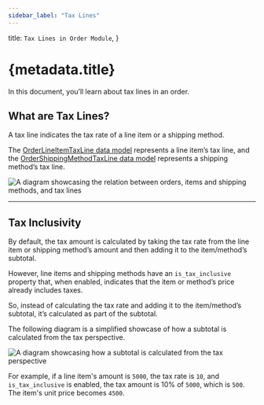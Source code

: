 ```yaml
---
sidebar_label: "Tax Lines"
---
```


  title: `Tax Lines in Order Module`,
}

# {metadata.title}

In this document, you’ll learn about tax lines in an order.

## What are Tax Lines?

A tax line indicates the tax rate of a line item or a shipping method.

The [OrderLineItemTaxLine data model](/references/order/models/OrderLineItemTaxLine) represents a line item’s tax line, and the [OrderShippingMethodTaxLine data model](/references/order/models/OrderShippingMethodTaxLine) represents a shipping method’s tax line.

![A diagram showcasing the relation between orders, items and shipping methods, and tax lines](https://res.cloudinary.com/dza7lstvk/image/upload/v1712307225/Medusa%20Resources/order-tax-lines_sixujd.jpg)

---

## Tax Inclusivity

By default, the tax amount is calculated by taking the tax rate from the line item or shipping method’s amount and then adding it to the item/method’s subtotal.

However, line items and shipping methods have an `is_tax_inclusive` property that, when enabled, indicates that the item or method’s price already includes taxes.

So, instead of calculating the tax rate and adding it to the item/method’s subtotal, it’s calculated as part of the subtotal.

<Note>

The following diagram is a simplified showcase of how a subtotal is calculated from the tax perspective.

</Note>

![A diagram showcasing how a subtotal is calculated from the tax perspective](https://res.cloudinary.com/dza7lstvk/image/upload/v1712307395/Medusa%20Resources/order-tax-inclusive_oebdnm.jpg)

For example, if a line item's amount is `5000`, the tax rate is `10`, and `is_tax_inclusive` is enabled, the tax amount is 10% of `5000`, which is `500`. The item's unit price becomes `4500`.
